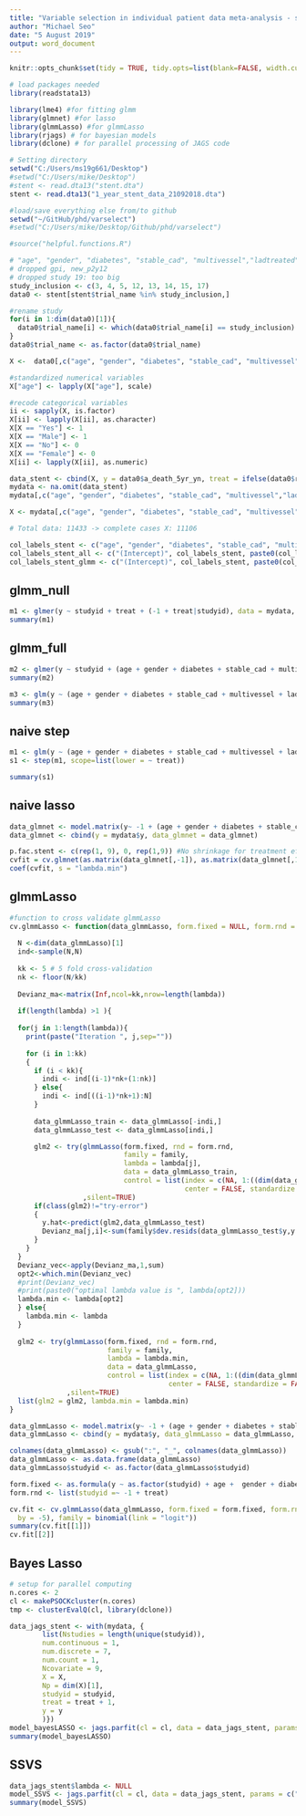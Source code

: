 ```yaml
---
title: "Variable selection in individual patient data meta-analysis - stent dataset"
author: "Michael Seo"
date: "5 August 2019"
output: word_document
---
```


```r
knitr::opts_chunk$set(tidy = TRUE, tidy.opts=list(blank=FALSE, width.cutoff=60), warning = FALSE, message=FALSE, echo = FALSE)
```


```r
# load packages needed
library(readstata13)

library(lme4) #for fitting glmm
library(glmnet) #for lasso
library(glmmLasso) #for glmmLasso
library(rjags) # for bayesian models
library(dclone) # for parallel processing of JAGS code
```


```r
# Setting directory
setwd("C:/Users/ms19g661/Desktop")
#setwd("C:/Users/mike/Desktop")
#stent <- read.dta13("stent.dta")
stent <- read.dta13("1_year_stent_data_21092018.dta")

#load/save everything else from/to github
setwd("~/GitHub/phd/varselect")
#setwd("C:/Users/mike/Desktop/Github/phd/varselect")

#source("helpful.functions.R")
```


```r
# "age", "gender", "diabetes", "stable_cad", "multivessel","ladtreated", "overlap", "m_dia_above_3", "gpi", "new_p2y12", "num_stent"
# dropped gpi, new_p2y12
# dropped study 19: too big
study_inclusion <- c(3, 4, 5, 12, 13, 14, 15, 17)
data0 <- stent[stent$trial_name %in% study_inclusion,]

#rename study
for(i in 1:dim(data0)[1]){
  data0$trial_name[i] <- which(data0$trial_name[i] == study_inclusion)
}
data0$trial_name <- as.factor(data0$trial_name)

X <-  data0[,c("age", "gender", "diabetes", "stable_cad", "multivessel","ladtreated", "overlap", "m_dia_above_3", "num_stent")]

#standardized numerical variables
X["age"] <- lapply(X["age"], scale)

#recode categorical variables
ii <- sapply(X, is.factor)
X[ii] <- lapply(X[ii], as.character)
X[X == "Yes"] <- 1
X[X == "Male"] <- 1
X[X == "No"] <- 0
X[X == "Female"] <- 0
X[ii] <- lapply(X[ii], as.numeric)

data_stent <- cbind(X, y = data0$a_death_5yr_yn, treat = ifelse(data0$rand == "BMS", 0, 1), studyid = data0$trial_name)
mydata <- na.omit(data_stent)
mydata[,c("age", "gender", "diabetes", "stable_cad", "multivessel","ladtreated", "overlap", "m_dia_above_3", "num_stent")] <- apply(mydata[,c("age", "gender", "diabetes", "stable_cad", "multivessel","ladtreated", "overlap", "m_dia_above_3", "num_stent")], 2, scale)

X <- mydata[,c("age", "gender", "diabetes", "stable_cad", "multivessel","ladtreated", "overlap", "m_dia_above_3", "num_stent")]

# Total data: 11433 -> complete cases X: 11106 

col_labels_stent <- c("age", "gender", "diabetes", "stable_cad", "multivessel", "ladtreated", "overlap", "m_dia_above_3", "num_stent")
col_labels_stent_all <- c("(Intercept)", col_labels_stent, paste0(col_labels_stent, ":treat"), "treat", paste0("as.factor(studyid)", 1:length(unique(mydata$studyid))))
col_labels_stent_glmm <- c("(Intercept)", col_labels_stent, paste0(col_labels_stent, "_treat"), "treat", paste0("as.factor(studyid)", 1:length(unique(mydata$studyid))))
```

## glmm_null

```r
m1 <- glmer(y ~ studyid + treat + (-1 + treat|studyid), data = mydata, family = binomial)
summary(m1)
```

## glmm_full

```r
m2 <- glmer(y ~ studyid + (age + gender + diabetes + stable_cad + multivessel + ladtreated + overlap + m_dia_above_3 + num_stent)*treat + (-1 + treat|studyid), data = mydata, family = binomial)
summary(m2)
```


```r
m3 <- glm(y ~ (age + gender + diabetes + stable_cad + multivessel + ladtreated + overlap + m_dia_above_3 + num_stent)*treat, family = binomial(link = "logit"), data = mydata)
summary(m3)
```

## naive step

```r
m1 <- glm(y ~ (age + gender + diabetes + stable_cad + multivessel + ladtreated + overlap + m_dia_above_3 + num_stent)*treat, family = binomial(link = "logit"), data = mydata)
s1 <- step(m1, scope=list(lower = ~ treat))
```

```r
summary(s1)
```


## naive lasso

```r
data_glmnet <- model.matrix(y~ -1 + (age + gender + diabetes + stable_cad + multivessel + ladtreated + overlap + m_dia_above_3 + num_stent)*treat, data = mydata)
data_glmnet <- cbind(y = mydata$y, data_glmnet = data_glmnet)

p.fac.stent <- c(rep(1, 9), 0, rep(1,9)) #No shrinkage for treatment effect
cvfit = cv.glmnet(as.matrix(data_glmnet[,-1]), as.matrix(data_glmnet[,1]), penalty.factor = p.fac.stent, family = "binomial", type.measure = "class", standardize = FALSE)
coef(cvfit, s = "lambda.min")
```

## glmmLasso

```r
#function to cross validate glmmLasso
cv.glmmLasso <- function(data_glmmLasso, form.fixed = NULL, form.rnd = NULL, lambda = NULL, family = NULL){
  
  N <-dim(data_glmmLasso)[1]
  ind<-sample(N,N)
  
  kk <- 5 # 5 fold cross-validation
  nk <- floor(N/kk)
  
  Devianz_ma<-matrix(Inf,ncol=kk,nrow=length(lambda))
  
  if(length(lambda) >1 ){
  
  for(j in 1:length(lambda)){
    print(paste("Iteration ", j,sep=""))
    
    for (i in 1:kk)
    {
      if (i < kk){
        indi <- ind[(i-1)*nk+(1:nk)]
      } else{
        indi <- ind[((i-1)*nk+1):N]
      }
    
      data_glmmLasso_train <- data_glmmLasso[-indi,]
      data_glmmLasso_test <- data_glmmLasso[indi,]

      glm2 <- try(glmmLasso(form.fixed, rnd = form.rnd,  
                            family = family, 
                            lambda = lambda[j],
                            data = data_glmmLasso_train,
                            control = list(index = c(NA, 1:((dim(data_glmmLasso)[2] - 3)), NA),
                                           center = FALSE, standardize = FALSE))
                  ,silent=TRUE) 
      if(class(glm2)!="try-error")
      {  
        y.hat<-predict(glm2,data_glmmLasso_test)    
        Devianz_ma[j,i]<-sum(family$dev.resids(data_glmmLasso_test$y,y.hat,wt=rep(1,length(y.hat))))
      }
    }
  }
  Devianz_vec<-apply(Devianz_ma,1,sum)
  opt2<-which.min(Devianz_vec)
  #print(Devianz_vec)
  #print(paste0("optimal lambda value is ", lambda[opt2]))
  lambda.min <- lambda[opt2]
  } else{
    lambda.min <- lambda  
  }
  
  glm2 <- try(glmmLasso(form.fixed, rnd = form.rnd,  
                        family = family, 
                        lambda = lambda.min,
                        data = data_glmmLasso,
                        control = list(index = c(NA, 1:((dim(data_glmmLasso)[2] - 3)), NA),
                                       center = FALSE, standardize = FALSE))
              ,silent=TRUE)
  list(glm2 = glm2, lambda.min = lambda.min)
}

```


```r
data_glmmLasso <- model.matrix(y~ -1 + (age + gender + diabetes + stable_cad + multivessel + ladtreated + overlap + m_dia_above_3  + num_stent)*treat, data = mydata)
data_glmmLasso <- cbind(y = mydata$y, data_glmmLasso = data_glmmLasso, studyid = mydata$studyid)

colnames(data_glmmLasso) <- gsub(":", "_", colnames(data_glmmLasso))  
data_glmmLasso <- as.data.frame(data_glmmLasso)
data_glmmLasso$studyid <- as.factor(data_glmmLasso$studyid)

form.fixed <- as.formula(y ~ as.factor(studyid) + age +  gender + diabetes + stable_cad + multivessel + ladtreated + overlap + m_dia_above_3 + num_stent + age_treat +  gender_treat + diabetes_treat + stable_cad_treat + multivessel_treat + ladtreated_treat + overlap_treat + m_dia_above_3_treat + num_stent_treat + treat)
form.rnd <- list(studyid =~ -1 + treat)

cv.fit <- cv.glmmLasso(data_glmmLasso, form.fixed = form.fixed, form.rnd = form.rnd, lambda = seq(100, 0,
  by = -5), family = binomial(link = "logit"))
summary(cv.fit[[1]])
cv.fit[[2]]
```


## Bayes Lasso

```r
# setup for parallel computing
n.cores <- 2
cl <- makePSOCKcluster(n.cores)
tmp <- clusterEvalQ(cl, library(dclone))
```

```r
data_jags_stent <- with(mydata, {
        list(Nstudies = length(unique(studyid)),
        num.continuous = 1,
        num.discrete = 7,
        num.count = 1,
        Ncovariate = 9,
        X = X,
        Np = dim(X)[1],
        studyid = studyid,
        treat = treat + 1,
        y = y
        )})
model_bayesLASSO <- jags.parfit(cl = cl, data = data_jags_stent, params = c("alpha","beta","g", "d", "tauDelta", "lambda"), model = "IPD-MA-bayesLASSO-binomial.txt", n.chains = 3, n.adapt = 100, n.update = 100, n.iter = 1000)
summary(model_bayesLASSO)
```


## SSVS

```r
data_jags_stent$lambda <- NULL
model_SSVS <- jags.parfit(cl = cl, data = data_jags_stent, params = c("alpha","beta","g", "d", "tauDelta", "IndA", "IndA2"), model = "IPD-MA-SSVS-binomial.txt", n.chains = 3, n.adapt = 100, n.update = 1000, n.iter = 10000)
summary(model_SSVS)
```
